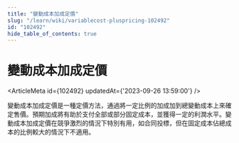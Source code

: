 ```yaml
---
title: "變動成本加成定價"
slug: "/learn/wiki/variablecost-pluspricing-102492"
id: "102492"
hide_table_of_contents: true
---
```



# 變動成本加成定價

<ArticleMeta id={102492} updatedAt={'2023-09-26 13:59:00'} />
<div className='border-solid border-b border-t-0 my-4 border-[var(--ifm-color-gray-300)]' />

變動成本加成定價是一種定價方法，通過將一定比例的加成加到總變動成本上來確定售價。預期加成將有助於支付全部或部分固定成本，並獲得一定的利潤水平。變動成本加成定價在競爭激烈的情況下特別有用，如合同投標，但在固定成本佔總成本的比例較大的情況下不適用。
